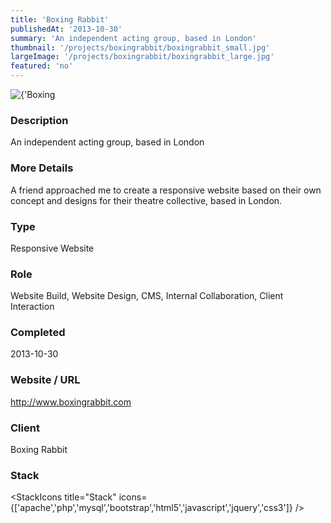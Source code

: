 ```yaml
---
title: 'Boxing Rabbit'
publishedAt: '2013-10-30'
summary: 'An independent acting group, based in London'
thumbnail: '/projects/boxingrabbit/boxingrabbit_small.jpg'
largeImage: '/projects/boxingrabbit/boxingrabbit_large.jpg'
featured: 'no'
---
```


<div className="relative w-full h-[400px] sm:h-[600px] md:h-[760px] lg:h-[920px]">
  <Image
    alt={'Boxing Rabbit'}
    src={'/projects/boxingrabbit/boxingrabbit.jpg'}
    sizes="(max-width: 640px) 100%, 100%"
    fill={true}
    priority
    style={{
      objectFit: 'contain'
    }}
  />
</div>

### Description

An independent acting group, based in London

### More Details

A friend approached me to create a responsive website based on their own concept and designs for their theatre collective, based in London.

### Type

Responsive Website

### Role

Website Build, Website Design, CMS, Internal Collaboration, Client Interaction

### Completed
2013-10-30

### Website / URL
http://www.boxingrabbit.com

### Client
Boxing Rabbit

### Stack

<StackIcons
  title="Stack"
  icons={['apache','php','mysql','bootstrap','html5','javascript','jquery','css3']}
  />
